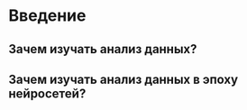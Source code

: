 # Введение {#intro .unnumbered}

## Зачем изучать анализ данных? {#intro-andan .unnumbered}

## Зачем изучать анализ данных в эпоху нейросетей? {#intro-andan-nn .unnumbered}

<!-- ## Почему не записать курс? {#intro-why-not-course .unnumbered} -->
